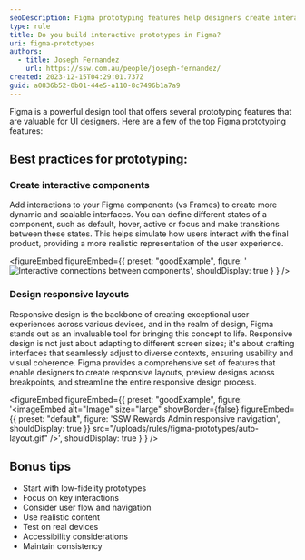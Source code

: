 ```yaml
---
seoDescription: Figma prototyping features help designers create interactive components and responsive layouts for exceptional user experiences across devices.
type: rule
title: Do you build interactive prototypes in Figma?
uri: figma-prototypes
authors:
  - title: Joseph Fernandez
    url: https://ssw.com.au/people/joseph-fernandez/
created: 2023-12-15T04:29:01.737Z
guid: a0836b52-0b01-44e5-a110-8c7496b1a7a9
---
```


Figma is a powerful design tool that offers several prototyping features that are valuable for UI designers. Here are a few of the top Figma prototyping features:

<youtubeEmbed url="https://youtu.be/-d6zNGeF59M?si=dYJCN_Hf3zKXiHTX" description="Video: Figma Tutorial: Prototyping & Transitions (5 min)" />

## **Best practices for prototyping:**

### Create interactive components

Add interactions to your Figma components (vs Frames) to create more dynamic and scalable interfaces. You can define different states of a component, such as default, hover, active or focus and make transitions between these states. This helps simulate how users interact with the final product, providing a more realistic representation of the user experience.

<figureEmbed figureEmbed={{
  preset: "goodExample",
  figure: '![Interactive connections between components](User-Cards.jpg)',
  shouldDisplay: true
} } />


### Design responsive layouts

Responsive design is the backbone of creating exceptional user experiences across various devices, and in the realm of design, Figma stands out as an invaluable tool for bringing this concept to life. Responsive design is not just about adapting to different screen sizes; it's about crafting interfaces that seamlessly adjust to diverse contexts, ensuring usability and visual coherence. Figma provides a comprehensive set of features that enable designers to create responsive layouts, preview designs across breakpoints, and streamline the entire responsive design process.

<figureEmbed figureEmbed={{
  preset: "goodExample",
  figure: '<imageEmbed
  alt="Image"
  size="large"
  showBorder={false}
  figureEmbed={{
    preset: "default",
    figure: \'SSW Rewards Admin responsive navigation\',
    shouldDisplay: true
  }}
  src="/uploads/rules/figma-prototypes/auto-layout.gif"
/>',
  shouldDisplay: true
} } />


## Bonus tips

- Start with low-fidelity prototypes
- Focus on key interactions
- Consider user flow and navigation
- Use realistic content
- Test on real devices
- Accessibility considerations
- Maintain consistency